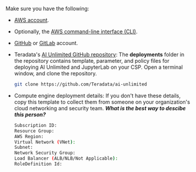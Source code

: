 

Make sure you have the following:

- [AWS account](https://aws.amazon.com).

- Optionally, the [AWS command-line interface (CLI)](https://docs.aws.amazon.com/cli/latest/userguide/cli-chap-getting-started.html).

- [GitHub](https://github.com) or [GitLab](https://gitlab.com) account.

- Teradata's [AI Unlimited GitHub repository](https://github.com/Teradata/ai-unlimited): The **deployments** folder in the repository contains template, parameter, and policy files for deploying AI Unlimited and JupyterLab on your CSP. Open a terminal window, and clone the repository. 

    ``` bash
    git clone https://github.com/Teradata/ai-unlimited
    ```

- Compute engine deployment details: If you don't have these details, copy this template to collect them from someone on your organization's cloud networking and security team.  ***What is the best way to descibe this person?***

	```bash
    Subscription ID: 
    Resource Group:
    AWS Region: 
    Virtual Network (VNet): 
    Subnet: 
    Network Security Group:
    Load Balancer (ALB/NLB/Not Applicable):
    RoleDefinition Id: 
	```

